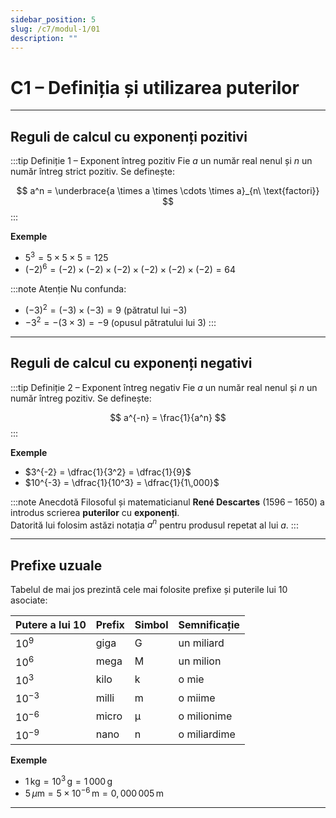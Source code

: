 ```yaml
---
sidebar_position: 5
slug: /c7/modul-1/01
description: ""
---
```


# C1 – Definiția și utilizarea puterilor

---

## Reguli de calcul cu exponenți pozitivi

:::tip Definiție 1 – Exponent întreg pozitiv
Fie $a$ un număr real nenul și $n$ un număr întreg strict pozitiv. Se definește:

$$
a^n = \underbrace{a \times a \times \cdots \times a}_{n\ \text{factori}}
$$
:::

**Exemple**
- $5^3 = 5 \times 5 \times 5 = 125$
- $(-2)^6 = (-2)\times(-2)\times(-2)\times(-2)\times(-2)\times(-2)=64$

:::note Atenție
Nu confunda:
- $(-3)^2 = (-3)\times(-3) = 9$  (pătratul lui $-3$)
- $-3^2 = -(3\times3) = -9$ (opusul pătratului lui $3$)
:::

---

## Reguli de calcul cu exponenți negativi

:::tip Definiție 2 – Exponent întreg negativ
Fie $a$ un număr real nenul și $n$ un număr întreg pozitiv. Se definește:

$$
a^{-n} = \frac{1}{a^n}
$$
:::

**Exemple**
- $3^{-2} = \dfrac{1}{3^2} = \dfrac{1}{9}$
- $10^{-3} = \dfrac{1}{10^3} = \dfrac{1}{1\,000}$

:::note Anecdotă
Filosoful și matematicianul **René Descartes** (1596 – 1650) a introdus scrierea **puterilor** cu **exponenți**.  
Datorită lui folosim astăzi notația $a^n$ pentru produsul repetat al lui $a$.
:::

---

## Prefixe uzuale

Tabelul de mai jos prezintă cele mai folosite prefixe și puterile lui 10 asociate:

| Putere a lui 10 | Prefix | Simbol | Semnificație |
|-----------------|-------|--------|--------------|
| $10^{9}$        | giga  | G      | un miliard   |
| $10^{6}$        | mega  | M      | un milion    |
| $10^{3}$        | kilo  | k      | o mie        |
| $10^{-3}$       | milli | m      | o miime      |
| $10^{-6}$       | micro | μ      | o milionime  |
| $10^{-9}$       | nano  | n      | o miliardime |

**Exemple**
- $1\,\text{kg} = 10^3\,\text{g} = 1\,000\,\text{g}$
- $5\,\mu\text{m} = 5 \times 10^{-6}\,\text{m} = 0{,}000\,005\,\text{m}$

---